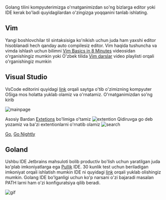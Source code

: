 
<p className=" text-black dark:text-white text-1xl selection:bg-[#29BEB0] selection:text-white">Golang tilini kompyuterimizga o'rnatganimizdan so'ng bizlarga editor yoki IDE  kerak bo'ladi quyidagilardan
o'zingizga yoqqanini tanlab ishlating.</p>


## Vim
Yangi boshlovchilar til sintaksisiga ko'nikish uchun juda ham yaxshi editor hisoblanadi hech qanday  auto compilesiz editor.
Vim haqida tushuncha va vimda ishlash uchun bilimni  [Vim Basics in 8 Minutes](https://www.youtube.com/watch?v=ggSyF1SVFr4&pp=ygURdmltIGZvciBiZWdpbm5lcnM%3D)
videosidan o'rganishingiz mumkin yoki O'zbek tilida [Vim darslar](https://www.youtube.com/watch?v=lq4w0-p_S64&list=PLncVsPbQ32Z39ugqR8WYLkYbQ0Mt1hCFq) video playlisti orqali o'rganishingiz mumkin


## Visual Studio

VsCode editorini quyidagi [link](https://code.visualstudio.com/Download) orqali saytga o'tib o'zimizning kompyuter OSiga
mos holatta yuklab olamiz va o'rnatamiz. O'rnatganimizdan so'ng kirib

![mainpage](../../images/vscode/vscodemainpage.png)

Asosiy Bardan [Extetions]() bo'limiga o'tamiz
![extention](../../images/vscode/extentions.png)
Qidiruvga go deb yozamiz va ba'zi extentionlarni o'rnatib olamiz
![search](../../images/vscode/searchbar.png)

[Go](), [Go Nightly]()


## Goland

Ushbu IDE Jetbrains mahsuloti bolib productiv bo'lish uchun yaratilgan juda ko'plab imkoniyatlarga ega [Pullik]() IDE.
30 kunlik test uchun beriladigan imkoniyat orqali ishlatish mumkin IDE ni quyidagi [link](https://www.jetbrains.com/go/download/download-thanks.html) orqali yuklab olishingiz mumkin.
Golang IDE bo'lganligi uchun ko'p narsani o'zi bajaradi masalan PATH larni ham o'zi konfiguratsiya qilib beradi.

![gif](../../images/goland/goland.gif)

